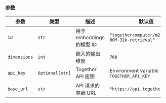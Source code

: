 ### 参数

| 参数 | 类型 | 描述 | 默认值 |
|-----------|------|-------------|---------|
| `id` | `str` | 用于 embeddings 的模型 ID | `"togethercomputer/m2-bert-80M-32k-retrieval"` |
| `dimensions` | `int` | 嵌入的输出维度 | `768` |
| `api_key` | `Optional[str]` | Together API 密钥 | Environment variable `TOGETHER_API_KEY` |
| `base_url` | `str` | API 请求的基础 URL | `"https://api.together.xyz/v1"` |